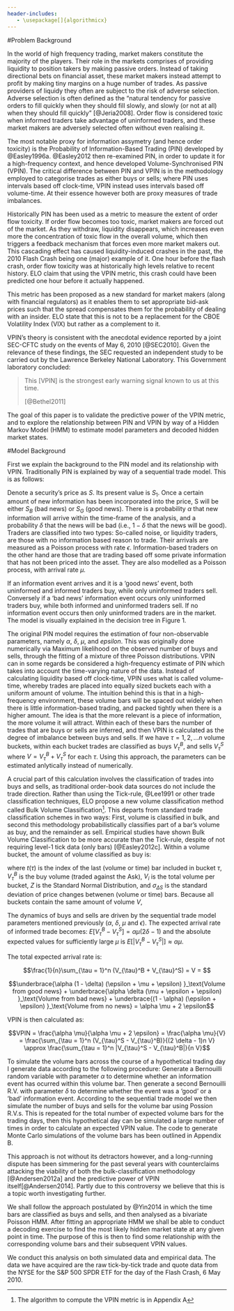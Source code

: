 ```yaml
---
header-includes:
   - \usepackage[]{algorithmicx}
---
```

\chapter{Introduction}

#Problem Background

In the world of high frequency trading, market makers constitute the majority of the players. Their role in the markets comprises of providing liquidity to position takers by making passive orders. Instead of taking directional bets on financial asset, these market makers instead attempt to profit by making tiny margins on a huge number of trades. As passive providers of liquidy they often are subject to the risk of adverse selection. Adverse selection is often defined as the "natural tendency for passive orders to fill quickly when they should fill slowly, and slowly (or not at all) when they should fill quickly" [@Jeria2008]. Order flow is considered toxic when informed traders take advantage of uninformed traders, and these market makers are adversely selected often without even realising it. 

The most notable proxy for information assymetry (and hence order toxicity) is the Probability of Information-Based Trading (PIN) developed by @Easley1996a. @Easley2012 then re-examined PIN, in order to update it for a high-frequency context, and hence developed Volume-Synchronised PIN (VPIN). The critical difference between PIN and VPIN is in the methodology employed to categorise trades as either buys or sells; where PIN uses intervals based off clock-time, VPIN instead uses intervals based off volume-time. At their essence however both are proxy measures of trade imbalances.

Historically PIN has been used as a metric to measure the extent of order flow toxicity. If order flow becomes too toxic, market makers are forced out of the market. As they withdraw, liquidity disappears, which increases even more the concentration of toxic flow in the overall volume, which then triggers a feedback mechanism that forces even more market makers out. This cascading effect has caused  liquidity-induced crashes in the past, the 2010 Flash Crash being one (major) example of it. One hour before the flash crash, order flow toxicity was at historically high levels relative to recent history. ELO claim that using the VPIN metric, this crash could have been predicted one hour before it actually happened.

This metric has been proposed as a new standard for market makers (along with financial regulators) as it enables them to set appropriate bid-ask prices such that the spread compensates them for the probability of dealing with an insider. ELO state that this is not to be a replacement for the CBOE Volatility Index (VIX) but rather as a complement to it.

VPIN's theory is consistent with the anecdotal evidence reported by a joint SEC-CFTC study on the events of May 6, 2010 [@SEC2010]. Given the relevance of these findings, the SEC requested an independent study to be carried out by the Lawrence Berkeley National Laboratory. This Government laboratory concluded:

>This [VPIN] is the strongest early warning signal known to us at this time.
>
>[@Bethel2011]
>

The goal of this paper is to validate the predictive power of the VPIN metric, and to explore the relationship between PIN and VPIN by way of a Hidden Markov Model (HMM) to estimate model parameters and decoded hidden market states.

#Model Background

First we explain the background to the PIN model and its relationship with VPIN. Traditionally PIN is explained by way of a sequential trade model. This is as follows:

Denote a security's price as $S$. Its present value is $S_1$. Once a certain amount of new information has been incorporated into the price, S will be either $S_B$ (bad news) or $S_G$ (good news). There is a probability $\alpha$ that new information will arrive within the time-frame of the analysis, and a probability $\delta$ that the news will be bad  (i.e., $1 - \delta$ that the news will be good). Traders are classified into two types: So-called noise, or liquidity traders, are those with no information based reason to trade. Their arrivals are measured as a Poisson process with rate $\epsilon$. Information-based traders on the other hand are those that are trading based off some private information that has not been priced into the asset. They are also modelled as a Poisson process, with arrival rate $\mu$. 

If an information event arrives and it is a 'good news' event, both uninformed and informed traders buy, while only uninformed traders sell. Conversely if a 'bad news' information event occurs only uninformed traders buy, while both informed and uninformed traders sell. If no information event occurs then only uninformed traders are in the market. The model is visually explained in the decision tree in Figure 1.  

\begin{figure*}[h]
  \includegraphics{images/sequential_trade_model}
\end{figure*}

The original PIN model requires the estimation of four non-observable parameters, namely $\alpha$, $\delta$, $\mu$, and $epsilon$. This was originally done numerically via Maximum likelihood on the observed number of buys and sells, through the fitting of a mixture of three Poisson distributions. VPIN can in some regards be considered a high-frequency estimate of PIN which takes into account the time-varying nature of the data. Instead of calculating liquidity based off clock-time, VPIN uses what is called volume-time, whereby trades are placed into equally sized buckets each with a uniform amount of volume. The intuition behind this is that in a high-frequency environment, these volume bars will be spaced out widely when there is little information-based trading, and packed tightly when there is a higher amount. The idea is that the more relevant is a piece of information, the more volume it will attract. Within each of these bars the number of trades that are buys or sells are inferred, and then VPIN is calculated as the degree of imbalance between buys and sells. If we have $\tau = 1,2,... n$ volume buckets, within each bucket trades are classified as buys $V_{\tau}^B$, and sells $V_{\tau}^S$ where $V = V_{\tau}^B + V_{\tau}^S$ for each $\tau$. Using this approach, the parameters can be estimated anlytically instead of numerically.

A crucial part of this calculation involves the classification of trades into buys and sells, as traditional order-book data sources do not include the trade direction. Rather than using the Tick-rule, @Lee1991 or other trade classification techniques, ELO propose a new volume classification method called Bulk Volume Classification^[The algorithm to compute the VPIN metric is in Appendix A]. This departs from standard trade classification schemes in two ways: First, volume is classified in bulk, and second this methodology probabilistically classifies part of a bar's volume as buy, and the remainder as sell. Empirical studies have shown Bulk Volume Classification to be more accurate than the Tick-rule, despite of not requiring level-1 tick data (only bars) [@Easley2012c]. Within a volume bucket, the amount of volume classified as buy is:

\begin{equation} \label{eq:vol_buy}
V_{\tau}^B = \sum_{i = t(\tau - 1) + 1}^{t(\tau)} V_i Z \left(\frac{S_i - S_{i-1}}{\sigma_{\Delta S}}\right)
\end{equation}

where $t(\tau)$ is the index of the last (volume or time) bar included in bucket $\tau$, $V_{\tau}^B$ is the buy volume (traded against the Ask), $V_i$ is the total volume per bucket, $Z$ is the Standard Normal Distribution, and $\sigma_{\Delta S}$ is the standard deviation of price changes betwenen (volume or time) bars. Because all buckets contain the same amount of volume $V$, 

\begin{equation} \label{eq:vol_sell}
V_{\tau}^S = \sum_{i = t(\tau - 1) + 1}^{t(\tau)} V_i \left( 1 - Z \left(\frac{S_i - S_{i-1}}{\sigma_{\Delta S}} \right) \right) = V - V_{\tau}^B
\end{equation}

The dynamics of buys and sells are driven by the sequential trade model parameters mentioned previously ($\alpha$, $\delta$, $\mu$ and $\epsilon$). The expected arrival rate of informed trade becomes: $E[V_{\tau}^B - V_{\tau}^S] = \alpha \mu(2 \delta - 1)$ and the absolute expected values for sufficiently large $\mu$ is $E[|V_{\tau}^B - V_{\tau}^S|] \approx \alpha \mu$.

The total expected arrival rate is:

$$\frac{1}{n}\sum_{\tau = 1}^n (V_{\tau}^B + V_{\tau}^S) = V = $$

$$\underbrace{\alpha (1 - \delta) (\epsilon + \mu + \epsilon) }_\text{Volume from good news} + \underbrace{\alpha \delta (\mu + \epsilon + \epsilon) }_\text{Volume from bad news} + \underbrace{(1 - \alpha) (\epsilon + \epsilon) }_\text{Volume from no news} = \alpha \mu + 2 \epsilon$$

VPIN is then calculated as:

$$VPIN = \frac{\alpha \mu}{\alpha \mu + 2 \epsilon} = \frac{\alpha \mu}{V} = \frac{\sum_{\tau = 1}^n (V_{\tau}^S - V_{\tau}^B)}{(2 \delta - 1)n V} \approx  \frac{\sum_{\tau = 1}^n |V_{\tau}^S - V_{\tau}^B|}{n V}$$

To simulate the volume bars across the course of a hypothetical trading day I generate data according to the following procedure: Generate a Bernouilli random variable with parameter $\alpha$ to determine whether an information event has ocurred within this volume bar. Then generate a second Bernouilli R.V. with parameter $\delta$ to determine whether the event was a 'good' or a 'bad' information event. According to the sequential trade model we then simulate the number of buys and sells for the volume bar using Possion R.V.s. This is repeated for the total number of expected volume bars for the trading days, then this hypothetical day can be simulated a large number of times in order to calculate an expected VPIN value. The code to generate Monte Carlo simulations of the volume bars has been outlined in Appendix B.  

This approach is not without its detractors however, and a long-running dispute has been simmering for the past several years with counterclaims attacking the viability of both the bulk-classification methodology [@Andersen2012a] and the predictive power of VPIN itself[@Andersen2014]. Partly due to this controversy we believe that this is a topic worth investigating further.  

We shall follow the approach postulated by @Yin2014 in which the time bars are classified as buys and sells, and then analysed as a bivariate Poisson HMM. After fitting an appropriate HMM we shall be able to conduct a decoding exercise to find the most likely hidden market state at any given point in time. The purpose of this is then to find some relationship with the corresponding volume bars and their subsequent VPIN values.

We conduct this analysis on both simulated data and empirical data. The data we have acquired are the raw tick-by-tick trade and quote data from the NYSE for the S&P 500 SPDR ETF for the day of the Flash Crash, 6 May 2010. 